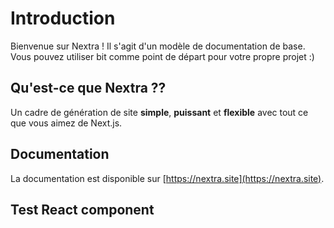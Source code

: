 # Introduction

Bienvenue sur Nextra ! Il s'agit d'un modèle de documentation de base. Vous pouvez utiliser bit comme point de départ pour votre propre projet :)

## Qu'est-ce que Nextra ??

Un cadre de génération de site **simple**, **puissant** et **flexible** avec tout ce que vous aimez de Next.js.

## Documentation

La documentation est disponible sur [https://nextra.site](https://nextra.site).

## Test React component


<MyButton />

